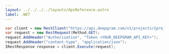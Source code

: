 ---
layout: ../../../../layouts/ApiReference.astro
label: .NET
---

```csharp
var client = new RestClient("https://api.deepgram.com/v1/projects/{project_id}/requests");
var request = new RestRequest(Method.GET);
request.AddHeader("Authorization", "Token <YOUR_DEEPGRAM_API_KEY>");
request.AddHeader("content-type", "application/json");
IRestResponse response = client.Execute(request);
```
